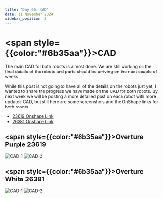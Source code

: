 ```yaml
---
title: "Day 66: CAD"
date: 11 November 2024
sidebar_position: 2
---
```


# <span style={{color:"#6b35aa"}}>CAD</span>

The main CAD for both robots is almost done. We are still working on the final details of the robots and parts should be arriving on the next couple of weeks.

While this post is not going to have all of the details on the robots just yet, I wanted to share the progress we have made on the CAD for both robots. By next week we will be posting a more detailed post on each robot with more updated CAD, but still here are some screenshots and the OnShape links for both robots.

- [23619 Onshape Link](https://cad.onshape.com/documents/3118dba012f7b01a185b682e/w/c2cf783002ba68b893c35c99/e/c515736f5cc04815a149d76d?renderMode=0&uiState=6735a1f0b9a69e73402176db)
- [26381 Onshape Link](https://cad.onshape.com/documents/c457ba5fc5a12ff46e2cc264/w/dd07e06a97381a1eed2923d3/e/9d12cc5bd19c6c627224430d?renderMode=0&uiState=6735a1659ec5946cebb7d93c)

## <span style={{color:"#6b35aa"}}>Overture Purple 23619</span>

![CAD-1](CAD23619.png)
![CAD-2](CAD23619-2.png)

## <span style={{color:"#6b35aa"}}>Overture White 26381</span>

![CAD-1](CAD26381.png)
![CAD-2](CAD26381-2.png)
